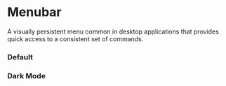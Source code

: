 
<Meta of={MenubarStories} />

# Menubar

A visually persistent menu common in desktop applications that provides quick access to a consistent set of commands.

### Default

<Canvas of={MenubarStories.Default} />

### Dark Mode

<div className="story-dark">
  <Story of={MenubarStories.DarkMode} />
</div>
